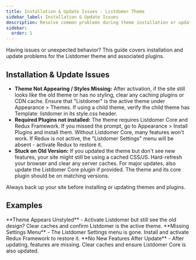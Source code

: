 ```yaml
---
title: Installation & Update Issues - Listdomer Theme
sidebar_label: Installation & Update Issues
description: Resolve common problems during theme installation or updates.
sidebar:
  order: 1
---
```


Having issues or unexpected behavior? This guide covers installation and update problems for the Listdomer theme and associated plugins.

## Installation & Update Issues

- **Theme Not Appearing / Styles Missing:** After activation, if the site still looks like the old theme or has no styling, clear any caching plugins or CDN cache. Ensure that "Listdomer" is the active theme under Appearance > Themes. If using a child theme, verify the child theme has Template: listdomer in its style.css header.
- **Required Plugins not installed:** The theme requires Listdomer Core and Redux Framework. If you missed the prompt, go to Appearance > Install Plugins and install them. Without Listdomer Core, many features won't work. If Redux is not active, the "Listdomer Settings" menu will be absent - activate Redux to restore it.
- **Stuck on Old Version:** If you updated the theme but don't see new features, your site might still be using a cached CSS/JS. Hard-refresh your browser and clear any server caches. For major updates, also update the Listdomer Core plugin if provided. The theme and its core plugin should be on matching versions.

<Aside type="caution">Always back up your site before installing or updating themes and plugins.</Aside>

## Examples

<CardGrid>
  <Card>**Theme Appears Unstyled** - Activate Listdomer but still see the old design? Clear caches and confirm Listdomer is the active theme.</Card>
  <Card>**Missing Settings Menu** - The Listdomer Settings menu is gone. Install and activate Redux Framework to restore it.</Card>
  <Card>**No New Features After Update** - After updating, features are missing. Clear caches and ensure Listdomer Core is also updated.</Card>
</CardGrid>

